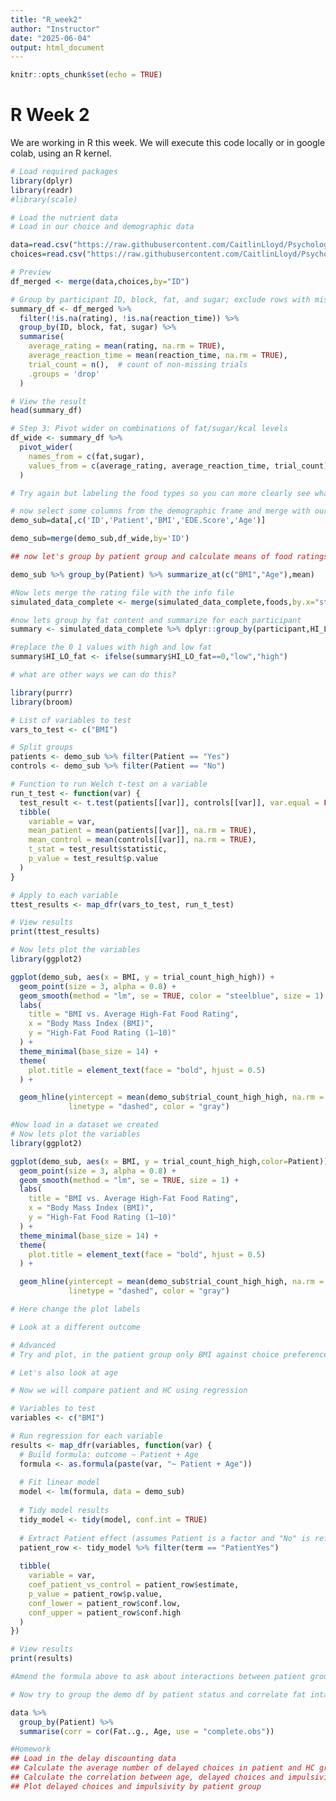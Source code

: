 ```yaml
---
title: "R_week2"
author: "Instructor"
date: "2025-06-04"
output: html_document
---
```


```r
knitr::opts_chunk$set(echo = TRUE)
```

# R Week 2

We are working in R this week. We will execute this code locally or in google colab, using an R kernel.

```r
# Load required packages
library(dplyr)
library(readr)
#library(scale)

# Load the nutrient data
# Load in our choice and demographic data

data=read.csv("https://raw.githubusercontent.com/CaitlinLloyd/Psychology_Programming2025/refs/heads/main/Data/demo.csv")
choices=read.csv("https://raw.githubusercontent.com/CaitlinLloyd/Psychology_Programming2025/refs/heads/main/Data/FCT_df.csv")

```

```r
# Preview
df_merged <- merge(data,choices,by="ID")
```

```r

# Group by participant ID, block, fat, and sugar; exclude rows with missing data
summary_df <- df_merged %>%
  filter(!is.na(rating), !is.na(reaction_time)) %>%
  group_by(ID, block, fat, sugar) %>%
  summarise(
    average_rating = mean(rating, na.rm = TRUE),
    average_reaction_time = mean(reaction_time, na.rm = TRUE),
    trial_count = n(),  # count of non-missing trials
    .groups = 'drop'
  )

# View the result
head(summary_df)

```


```r
# Step 3: Pivot wider on combinations of fat/sugar/kcal levels
df_wide <- summary_df %>%
  pivot_wider(
    names_from = c(fat,sugar),
    values_from = c(average_rating, average_reaction_time, trial_count)
  )

# Try again but labeling the food types so you can more clearly see what the column names align with

```


```r
# now select some columns from the demographic frame and merge with our wide_df
demo_sub=data[,c('ID','Patient','BMI','EDE.Score','Age')]

demo_sub=merge(demo_sub,df_wide,by='ID')
```


```r
## now let's group by patient group and calculate means of food ratings, BMI, age, EDEQ

demo_sub %>% group_by(Patient) %>% summarize_at(c("BMI","Age"),mean)


```
```r
#Now lets merge the rating file with the info file
simulated_data_complete <- merge(simulated_data_complete,foods,by.x="stimulus",by.y="stimulus")

```
```r
#now lets group by fat content and summarize for each participant
summary <- simulated_data_complete %>% dplyr::group_by(participant,HI_LO_fat) %>% summarize_at(c('choice',"reaction_time"),c(mean))

#replace the 0 1 values with high and low fat
summary$HI_LO_fat <- ifelse(summary$HI_LO_fat==0,"low","high")

# what are other ways we can do this?
```

```r

library(purrr)
library(broom)

# List of variables to test
vars_to_test <- c("BMI")

# Split groups
patients <- demo_sub %>% filter(Patient == "Yes")
controls <- demo_sub %>% filter(Patient == "No")

# Function to run Welch t-test on a variable
run_t_test <- function(var) {
  test_result <- t.test(patients[[var]], controls[[var]], var.equal = FALSE)
  tibble(
    variable = var,
    mean_patient = mean(patients[[var]], na.rm = TRUE),
    mean_control = mean(controls[[var]], na.rm = TRUE),
    t_stat = test_result$statistic,
    p_value = test_result$p.value
  )
}

# Apply to each variable
ttest_results <- map_dfr(vars_to_test, run_t_test)

# View results
print(ttest_results)

```
```r
# Now lets plot the variables
library(ggplot2)

ggplot(demo_sub, aes(x = BMI, y = trial_count_high_high)) +
  geom_point(size = 3, alpha = 0.8) +
  geom_smooth(method = "lm", se = TRUE, color = "steelblue", size = 1) +
  labs(
    title = "BMI vs. Average High-Fat Food Rating",
    x = "Body Mass Index (BMI)",
    y = "High-Fat Food Rating (1–10)"
  ) +
  theme_minimal(base_size = 14) +
  theme(
    plot.title = element_text(face = "bold", hjust = 0.5)
  ) +

  geom_hline(yintercept = mean(demo_sub$trial_count_high_high, na.rm = TRUE),
             linetype = "dashed", color = "gray")

```


```r
#Now load in a dataset we created
# Now lets plot the variables
library(ggplot2)

ggplot(demo_sub, aes(x = BMI, y = trial_count_high_high,color=Patient)) +
  geom_point(size = 3, alpha = 0.8) +
  geom_smooth(method = "lm", se = TRUE, size = 1) +
  labs(
    title = "BMI vs. Average High-Fat Food Rating",
    x = "Body Mass Index (BMI)",
    y = "High-Fat Food Rating (1–10)"
  ) +
  theme_minimal(base_size = 14) +
  theme(
    plot.title = element_text(face = "bold", hjust = 0.5)
  ) +

  geom_hline(yintercept = mean(demo_sub$trial_count_high_high, na.rm = TRUE),
             linetype = "dashed", color = "gray")

```


```r
# Here change the plot labels
```


```r
# Look at a different outcome
```

```r
# Advanced
# Try and plot, in the patient group only BMI against choice preference for high vs low fat
```


```r
# Let's also look at age
```


```r
# Now we will compare patient and HC using regression

# Variables to test
variables <- c("BMI")

# Run regression for each variable
results <- map_dfr(variables, function(var) {
  # Build formula: outcome ~ Patient + Age
  formula <- as.formula(paste(var, "~ Patient + Age"))
  
  # Fit linear model
  model <- lm(formula, data = demo_sub)
  
  # Tidy model results
  tidy_model <- tidy(model, conf.int = TRUE)
  
  # Extract Patient effect (assumes Patient is a factor and "No" is reference)
  patient_row <- tidy_model %>% filter(term == "PatientYes")
  
  tibble(
    variable = var,
    coef_patient_vs_control = patient_row$estimate,
    p_value = patient_row$p.value,
    conf_lower = patient_row$conf.low,
    conf_upper = patient_row$conf.high
  )
})

# View results
print(results)

```
```r
#Amend the formula above to ask about interactions between patient group and fat content influence on choice rating
```


```r
# Now try to group the demo df by patient status and correlate fat intake at meal and age

data %>%
  group_by(Patient) %>%
  summarise(corr = cor(Fat..g., Age, use = "complete.obs"))

```

```r
#Homework
## Load in the delay discounting data
## Calculate the average number of delayed choices in patient and HC groups
## Calculate the correlation between age, delayed choices and impulsivity scale per group
## Plot delayed choices and impulsivity by patient group

```

